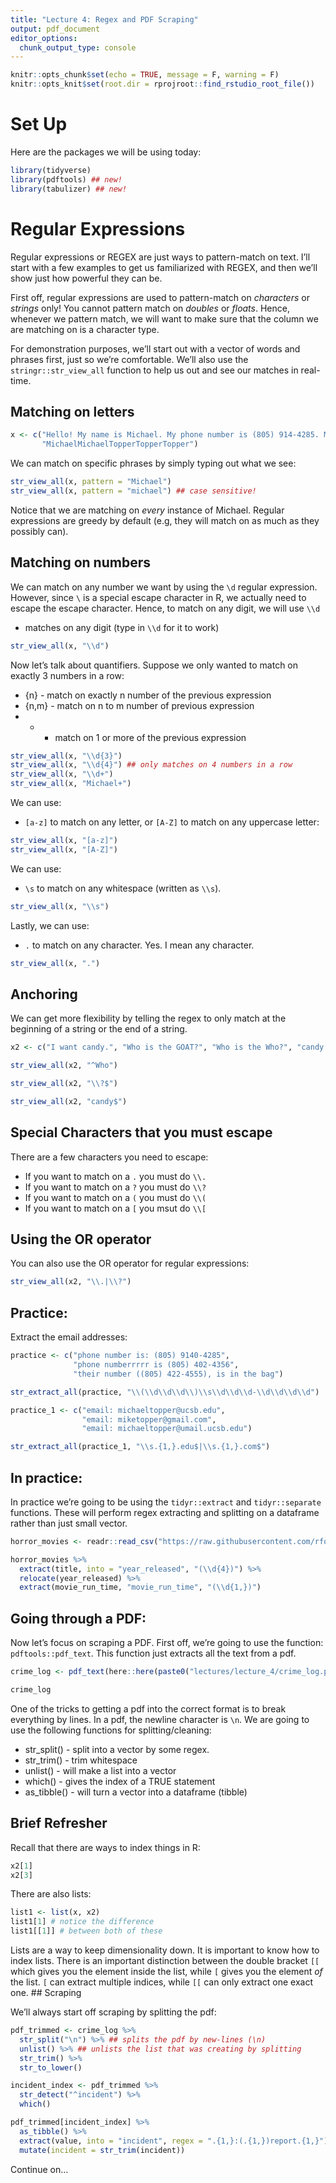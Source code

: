 ```yaml
---
title: "Lecture 4: Regex and PDF Scraping"
output: pdf_document
editor_options: 
  chunk_output_type: console
---
```


```r
knitr::opts_chunk$set(echo = TRUE, message = F, warning = F)
knitr::opts_knit$set(root.dir = rprojroot::find_rstudio_root_file())
```

# Set Up

Here are the packages we will be using today:

```r
library(tidyverse)
library(pdftools) ## new!
library(tabulizer) ## new!
```

# Regular Expressions

Regular expressions or REGEX are just ways to pattern-match on text. I'll start with a few examples to get us familiarized with REGEX, and then we'll show just how powerful they can be.

First off, regular expressions are used to pattern-match on *characters* or *strings* only! You cannot pattern match on *doubles* or *floats*. Hence, whenever we pattern match, we will want to make sure that the column we are matching on is a character type. 

For demonstration purposes, we'll start out with a vector of words and phrases first, just so we're comfortable. We'll also use the `stringr::str_view_all` function to help us out and see our matches in real-time.

## Matching on letters

```r
x <- c("Hello! My name is Michael. My phone number is (805) 914-4285. Michael is my name.",
       "MichaelMichaelTopperTopperTopper")
```

We can match on specific phrases by simply typing out what we see:
```r
str_view_all(x, pattern = "Michael")
str_view_all(x, pattern = "michael") ## case sensitive!
```

Notice that we are matching on *every* instance of Michael. Regular expressions are greedy by default (e.g, they will match on as much as they possibly can).

## Matching on numbers

We can match on any number we want by using the `\d` regular expression. However, since `\` is a special escape character in R, we actually need to escape the escape character. Hence, to match on any digit, we will use `\\d`

* \d- matches on any digit (type in `\\d` for it to work)

```r
str_view_all(x, "\\d")
```
Now let's talk about quantifiers. Suppose we only wanted to match on exactly 3 numbers in a row:

* {n} - match on exactly n number of the previous expression
* {n,m} - match on n to m number of previous expression
* + - match on 1 or more of the previous expression

```r
str_view_all(x, "\\d{3}")
str_view_all(x, "\\d{4}") ## only matches on 4 numbers in a row
str_view_all(x, "\\d+")
str_view_all(x, "Michael+")
```

We can use:

* `[a-z]` to match on any letter, or `[A-Z]` to match on any uppercase letter:

```r
str_view_all(x, "[a-z]")
str_view_all(x, "[A-Z]")
```

We can use:

* `\s` to match on any whitespace (written as `\\s`).

```r
str_view_all(x, "\\s")
```

Lastly, we can use:

* `.` to match on any character. Yes. I mean any character.

```r
str_view_all(x, ".")
```

## Anchoring

We can get more flexibility by telling the regex to only match at the beginning of a string or the end of a string.

```r
x2 <- c("I want candy.", "Who is the GOAT?", "Who is the Who?", "candy ? candy candy")
```
```r
str_view_all(x2, "^Who")

str_view_all(x2, "\\?$") 

str_view_all(x2, "candy$")
```

## Special Characters that you must escape

There are a few characters you need to escape:

* If you want to match on a `.` you must do `\\.`
* If you want to match on a `?` you must do `\\?`
* If you want to match on a `(` you must do `\\(`
* If you want to match on a `[` you msut do `\\[`


## Using the OR operator

You can also use the OR operator for regular expressions:

```r
str_view_all(x2, "\\.|\\?")
```

## Practice:

Extract the email addresses:

```r
practice <- c("phone number is: (805) 9140-4285",
              "phone numberrrrr is (805) 402-4356",
              "their number ((805) 422-4555), is in the bag")
```

```r
str_extract_all(practice, "\\(\\d\\d\\d\\)\\s\\d\\d\\d-\\d\\d\\d\\d")
```

```r
practice_1 <- c("email: michaeltopper@ucsb.edu",
                "email: miketopper@gmail.com",
                "email: michaeltopper@umail.ucsb.edu")
```

```r
str_extract_all(practice_1, "\\s.{1,}.edu$|\\s.{1,}.com$")
```

## In practice:

In practice we're going to be using the `tidyr::extract` and `tidyr::separate` functions. These will perform regex extracting and splitting on a dataframe rather than just small vector.

```r
horror_movies <- readr::read_csv("https://raw.githubusercontent.com/rfordatascience/tidytuesday/master/data/2019/2019-10-22/horror_movies.csv")

horror_movies %>% 
  extract(title, into = "year_released", "(\\d{4})") %>% 
  relocate(year_released) %>% 
  extract(movie_run_time, "movie_run_time", "(\\d{1,})")
```

## Going through a PDF:

Now let's focus on scraping a PDF. First off, we're going to use the function: `pdftools::pdf_text`. This function just extracts all the text from a pdf.


```r
crime_log <- pdf_text(here::here(paste0("lectures/lecture_4/crime_log.pdf")))
```

```r
crime_log
```

One of the tricks to getting a pdf into the correct format is to break everything by lines. In a pdf, the newline character is `\n`. We are going to use the following functions for splitting/cleaning:

* str_split() - split into a vector by some regex.
* str_trim() - trim whitespace
* unlist() - will make a list into a vector
* which() - gives the index of a TRUE statement
* as_tibble() - will turn a vector into a dataframe (tibble)

## Brief Refresher

Recall that there are ways to index things in R:
```r
x2[1]
x2[3]
```

There are also lists:

```r
list1 <- list(x, x2)
list1[1] # notice the difference
list1[[1]] # between both of these
```

Lists are a way to keep dimensionality down. It is important to know how to index lists. There is an important distinction between the double bracket `[[` which gives you the element inside the list, while `[` gives you the element *of* the list. `[` can extract multiple indices, while `[[` can only extract one exact one. 
## Scraping

We'll always start off scraping by splitting the pdf:
```r
pdf_trimmed <- crime_log %>% 
  str_split("\n") %>% ## splits the pdf by new-lines (\n)
  unlist() %>% ## unlists the list that was creating by splitting
  str_trim() %>% 
  str_to_lower()
```

```r
incident_index <- pdf_trimmed %>% 
  str_detect("^incident") %>% 
  which()
```

```r
pdf_trimmed[incident_index] %>% 
  as_tibble() %>% 
  extract(value, into = "incident", regex = ".{1,}:(.{1,})report.{1,}") %>% 
  mutate(incident = str_trim(incident))
```

Continue on...
